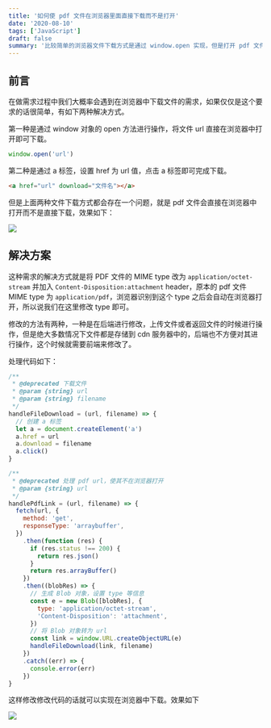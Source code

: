 ```yaml
---
title: '如何使 pdf 文件在浏览器里面直接下载而不是打开'
date: '2020-08-10'
tags: ['JavaScript']
draft: false
summary: '比较简单的浏览器文件下载方式是通过 window.open 实现，但是打开 pdf 文件的时候浏览器自动执行了预览操作，我们如何才能实现直接下载而不是预览呢？'
---
```


## 前言

在做需求过程中我们大概率会遇到在浏览器中下载文件的需求，如果仅仅是这个要求的话很简单，有如下两种解决方式。

第一种是通过 window 对象的 open 方法进行操作，将文件 url 直接在浏览器中打开即可下载。

```javascript
window.open('url')
```

第二种是通过 a 标签，设置 href 为 url 值，点击 a 标签即可完成下载。

```html
<a href="url" download="文件名"></a>
```

但是上面两种文件下载方式都会存在一个问题，就是 pdf 文件会直接在浏览器中打开而不是直接下载，效果如下：

![](/static/images/how-to-download-pdf-file/before.gif)

## 解决方案

这种需求的解决方式就是将 PDF 文件的 MIME type 改为 `application/octet-stream` 并加入 `Content-Disposition:attachment` header，原本的 pdf 文件 MIME type 为 `application/pdf`，浏览器识别到这个 type 之后会自动在浏览器打开，所以说我们在这里修改 type 即可。

修改的方法有两种，一种是在后端进行修改，上传文件或者返回文件的时候进行操作，但是绝大多数情况下文件都是存储到 cdn 服务器中的，后端也不方便对其进行操作，这个时候就需要前端来修改了。

处理代码如下：

```javascript
/**
 * @deprecated 下载文件
 * @param {string} url
 * @param {string} filename
 */
handleFileDownload = (url, filename) => {
  // 创建 a 标签
  let a = document.createElement('a')
  a.href = url
  a.download = filename
  a.click()
}

/**
 * @deprecated 处理 pdf url，使其不在浏览器打开
 * @param {string} url
 */
handlePdfLink = (url, filename) => {
  fetch(url, {
    method: 'get',
    responseType: 'arraybuffer',
  })
    .then(function (res) {
      if (res.status !== 200) {
        return res.json()
      }
      return res.arrayBuffer()
    })
    .then((blobRes) => {
      // 生成 Blob 对象，设置 type 等信息
      const e = new Blob([blobRes], {
        type: 'application/octet-stream',
        'Content-Disposition': 'attachment',
      })
      // 将 Blob 对象转为 url
      const link = window.URL.createObjectURL(e)
      handleFileDownload(link, filename)
    })
    .catch((err) => {
      console.error(err)
    })
}
```

这样修改修改代码的话就可以实现在浏览器中下载。效果如下

![](/static/images/how-to-download-pdf-file/after.gif)
